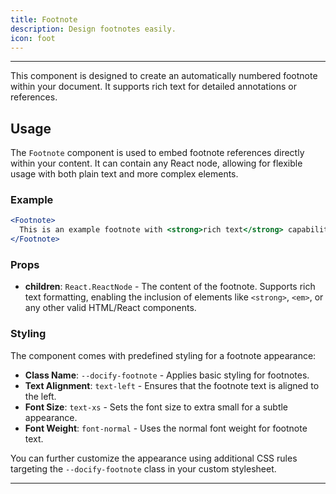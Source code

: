 ```yaml
---
title: Footnote
description: Design footnotes easily.
icon: foot
---
```

---
This component is designed to create an automatically numbered footnote within your document. It supports rich text for detailed annotations or references.

## Usage

The `Footnote` component is used to embed footnote references directly within your content. It can contain any React node, allowing for flexible usage with both plain text and more complex elements.

### Example

```jsx
<Footnote>
  This is an example footnote with <strong>rich text</strong> capabilities.
</Footnote>
```

### Props

- **children**: `React.ReactNode` - The content of the footnote. Supports rich text formatting, enabling the inclusion of elements like `<strong>`, `<em>`, or any other valid HTML/React components.

### Styling

The component comes with predefined styling for a footnote appearance:

- **Class Name**: `--docify-footnote` - Applies basic styling for footnotes.
- **Text Alignment**: `text-left` - Ensures that the footnote text is aligned to the left.
- **Font Size**: `text-xs` - Sets the font size to extra small for a subtle appearance.
- **Font Weight**: `font-normal` - Uses the normal font weight for footnote text.

You can further customize the appearance using additional CSS rules targeting the `--docify-footnote` class in your custom stylesheet.

---
